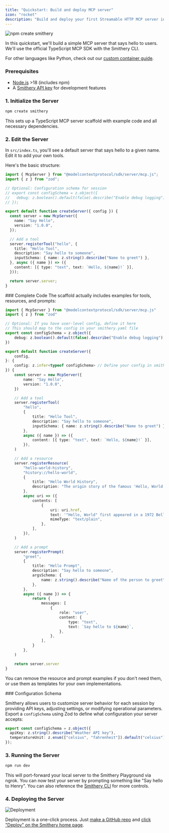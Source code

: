 ```yaml
---
title: "Quickstart: Build and deploy MCP server"
icon: "rocket"
description: "Build and deploy your first Streamable HTTP MCP server in 10 minutes"
---
```


![npm create smithery](../images/npm-create-smithery.png)

In this quickstart, we'll build a simple MCP server that says hello to users. We'll use the official TypeScript MCP SDK with the Smithery CLI. 

For other languages like Python, check out our [custom container guide](/cookbooks/python_custom_container).

### Prerequisites

- [Node.js](https://nodejs.org/) >18 (includes npm)
- A [Smithery API key](https://smithery.ai) for development features

### 1. Initialize the Server

```bash
npm create smithery
```

This sets up a TypeScript MCP server scaffold with example code and all necessary dependencies.

### 2. Edit the Server

In `src/index.ts`, you'll see a default server that says hello to a given name. Edit it to add your own tools.

Here's the basic structure:

```typescript
import { McpServer } from "@modelcontextprotocol/sdk/server/mcp.js";
import { z } from "zod";

// Optional: Configuration schema for session
// export const configSchema = z.object({
//   debug: z.boolean().default(false).describe("Enable debug logging"),
// });

export default function createServer({ config }) {
  const server = new McpServer({
    name: "Say Hello",
    version: "1.0.0",
  });

  // Add a tool
  server.registerTool("hello", {
    title: "Hello Tool",
    description: "Say hello to someone",
    inputSchema: { name: z.string().describe("Name to greet") },
  }, async ({ name }) => ({
    content: [{ type: "text", text: `Hello, ${name}!` }],
  }));

  return server.server;
}
```

<Expandable title="Full scaffold code with examples">
### Complete Code
The scaffold actually includes examples for tools, resources, and prompts:

```typescript
import { McpServer } from "@modelcontextprotocol/sdk/server/mcp.js"
import { z } from "zod"

// Optional: If you have user-level config, define it here
// This should map to the config in your smithery.yaml file
export const configSchema = z.object({
	debug: z.boolean().default(false).describe("Enable debug logging"),
})

export default function createServer({
	config,
}: {
	config: z.infer<typeof configSchema> // Define your config in smithery.yaml
}) {
	const server = new McpServer({
		name: "Say Hello",
		version: "1.0.0",
	})

	// Add a tool
	server.registerTool(
		"hello",
		{
			title: "Hello Tool",
			description: "Say hello to someone",
			inputSchema: { name: z.string().describe("Name to greet") },
		},
		async ({ name }) => ({
			content: [{ type: "text", text: `Hello, ${name}!` }],
		}),
	)

	// Add a resource
	server.registerResource(
		"hello-world-history",
		"history://hello-world",
		{
			title: "Hello World History",
			description: "The origin story of the famous 'Hello, World' program",
		},
		async uri => ({
			contents: [
				{
					uri: uri.href,
					text: '"Hello, World" first appeared in a 1972 Bell Labs memo by Brian Kernighan and later became the iconic first program for beginners in countless languages.',
					mimeType: "text/plain",
				},
			],
		}),
	)

	// Add a prompt
	server.registerPrompt(
		"greet",
		{
			title: "Hello Prompt",
			description: "Say hello to someone",
			argsSchema: {
				name: z.string().describe("Name of the person to greet"),
			},
		},
		async ({ name }) => {
			return {
				messages: [
					{
						role: "user",
						content: {
							type: "text",
							text: `Say hello to ${name}`,
						},
					},
				],
			}
		},
	)

	return server.server
}
```

You can remove the resource and prompt examples if you don't need them, or use them as templates for your own implementations.
</Expandable>

<Expandable title="Configuration Schema">
### Configuration Schema

Smithery allows users to customize server behavior for each session by providing API keys, adjusting settings, or modifying operational parameters. Export a `configSchema` using Zod to define what configuration your server accepts:

```typescript
export const configSchema = z.object({
  apiKey: z.string().describe("Weather API key"),
  temperatureUnit: z.enum(["celsius", "fahrenheit"]).default("celsius").describe("Temperature unit preference"),
});
```
</Expandable>

### 3. Running the Server

```bash
npm run dev
```

This will port-forward your local server to the Smithery Playground via ngrok. You can now test your server by prompting something like "Say hello to Henry". You can also reference the [Smithery CLI](https://github.com/smithery-ai/cli) for more controls.

### 4. Deploying the Server

![Deployment](../images/deploy.png)

Deployment is a one-click process. Just [make a GitHub repo](https://github.com/new) and [click "Deploy" on the Smithery home page](https://smithery.ai/new).


